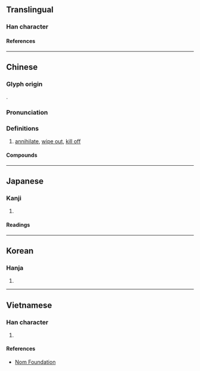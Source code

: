 {{also|歼|殱}}
{{character info/new}}
==Translingual==
{{Han simplified forms|殲|[[殱]]/[[𫞔]]|歼|ex=y}}

===Han character===
{{Han char|rn=78|rad=歹|as=17|sn=21|four=13250|canj=MNOIM|ids=⿰歹韱}}

====References====
{{Han ref|kx=0584.110|dkj=16608|dj=0977.010|hdz=21396.100|uh=6BB2}}

----

==Chinese==
{{zh-forms|s=歼}}

===Glyph origin===
{{Han etym}}
{{Han compound|歹|韱|c1=s|c2=p|ls=psc}}.

===Pronunciation===
{{zh-pron
|m=jiān
|c=cim1
|mn=ml:chhiam/qz,xm:chiam
|mc=y
|oc=y
|ma=
|cat=v
}}

===Definitions===
{{zh-hanzi}}

# [[annihilate]], [[wipe out]], [[kill off]]

====Compounds====
{{zh-der|殲擊|殲擊機|殲滅|殲滅戰}}

----

==Japanese==

===Kanji===
{{ja-kanji|grade=|rs=歹17|shin=殱}}

# {{defn|lang=ja|sort=歹17}}

====Readings====
{{ja-readings
|on=せん
|kun=つくす, ほろぼす
}}

----

==Korean==

===Hanja===
{{ko-hanja|섬}}

# {{defn|lang=ko|sort=歹17}}

----

==Vietnamese==

===Han character===
{{vi-readings|rs=歹17|reading=tiêm}}

# {{defn|lang=vi|sort=歹17}}

====References====
* [http://nomfoundation.org/common/nom_details.php?codepoint=6bb2 Nom Foundation]
